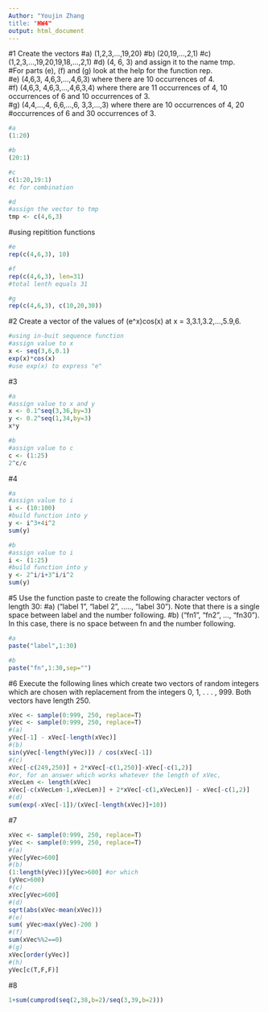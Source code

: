 ```yaml
---
Author: "Youjin Zhang
title: "HW4"
output: html_document
---
```

#1 Create	the	vectors
#a) (1,2,3,...,19,20)
#b) (20,19,...,2,1)
#c) (1,2,3,...,19,20,19,18,...,2,1)	
#d) (4,	6,	3)	and	assign	it	to	the	name	tmp.	
#For	parts	(e),	(f)	and	(g)	look	at	the	help	for	the	function	rep.	
#e) (4,6,3,	4,6,3,...,4,6,3)	where	there	are	10	occurrences	of	4.	
#f) (4,6,3,	4,6,3,...,4,6,3,4)	where	there	are	11	occurrences	of	4,	10 occurrences	of	6	and	10	occurrences	of	3.	
#g) (4,4,...,4,	6,6,...,6,	3,3,...,3)	where	there	are	10	occurrences	of	4,	20	
#occurrences	of	6	and	30	occurrences	of	3.	
```R
#a
(1:20)
```

```R
#b
(20:1)
```

```R
#c
c(1:20,19:1)
#c for combination
```

```R
#d
#assign the vector to tmp
tmp <- c(4,6,3)
```

#using repitition functions
```R
#e
rep(c(4,6,3), 10)
```

```R
#f 
rep(c(4,6,3), len=31)
#total lenth equals 31
```

```R
#g
rep(c(4,6,3), c(10,20,30))
```

#2 Create	a	vector	of	the	values	of	(e^x)cos(x)	at	x	=	3,3.1,3.2,...,5.9,6.
```R
#using in-buit sequence function
#assign value to x
x <- seq(3,6,0.1)
exp(x)*cos(x)
#use exp(x) to express "e"
```

#3
```R
#a
#assign value to x and y
x <- 0.1^seq(3,36,by=3)
y <- 0.2^seq(1,34,by=3)
x*y
```

```R
#b
#assign value to c
c <- (1:25)
2^c/c
```

#4
```R
#a
#assign value to i
i <- (10:100)
#build function into y
y <- i^3+4i^2
sum(y)
```

```R
#b
#assign value to i
i <- (1:25)
#build function into y
y <- 2^i/i+3^i/i^2
sum(y)
```

#5 Use	the	function	paste	to	create	the	following	character	vectors	of	length	30:
#a) ("label	1",	"label	2",	.....,	"label	30"). Note	that	there	is	a	single	space	 between	label	and	the	number	following.
#b) ("fn1",	"fn2",	...,	"fn30").	In	this	case,	there	is	no	space	between	fn and	the	number	following.
```R
#a
paste("label",1:30)
```

```R
#b
paste("fn",1:30,sep="")
```

#6 Execute	the	following	lines	which	create	two	vectors	of	random	integers which	are	chosen	with	replacement	from	the	integers	0,	1,	.	.	.	,	999.	Both	vectors	have	length	250.
```R
xVec <- sample(0:999, 250, replace=T)
yVec <- sample(0:999, 250, replace=T)
#(a) 
yVec[-1] - xVec[-length(xVec)]
#(b) 
sin(yVec[-length(yVec)]) / cos(xVec[-1])
#(c) 
xVec[-c(249,250)] + 2*xVec[-c(1,250)]-xVec[-c(1,2)]
#or, for an answer which works whatever the length of xVec,
xVecLen <- length(xVec)
xVec[-c(xVecLen-1,xVecLen)] + 2*xVec[-c(1,xVecLen)] - xVec[-c(1,2)]
#(d) 
sum(exp(-xVec[-1])/(xVec[-length(xVec)]+10))
```

#7
```R
xVec <- sample(0:999, 250, replace=T)
yVec <- sample(0:999, 250, replace=T)
#(a) 
yVec[yVec>600]
#(b) 
(1:length(yVec))[yVec>600] #or which
(yVec>600)
#(c) 
xVec[yVec>600]
#(d) 
sqrt(abs(xVec-mean(xVec)))
#(e) 
sum( yVec>max(yVec)-200 )
#(f) 
sum(xVec%%2==0)
#(g) 
xVec[order(yVec)]
#(h) 
yVec[c(T,F,F)]
```

#8
```R
1+sum(cumprod(seq(2,38,b=2)/seq(3,39,b=2)))
```

